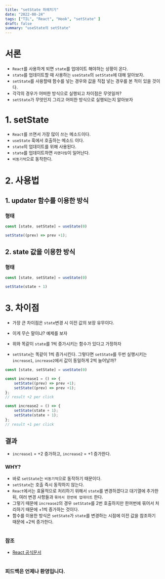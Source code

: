 ```yaml
---
title: "setState 파헤치기"
date: "2022-08-24"
tags: ["TIL", "React", "Hook", "setState" ]
draft: false
summary: "useState의 setState"
---
```

# 서론

- `React`를 사용하게 되면 `state`를 업데이트 해야하는 상황이 온다.
- `state`를 업데이트할 때 사용하는 `useState`의 `setState`에 대해 알아보자.
- `setState`를 사용할때 함수를 넣는 경우와 값을 직접 넣는 경우를 본 적이 있을 것이다.
- 각각의 경우가 어떠한 방식으로 실행되고 차이점은 무엇일까?
- `setState`가 무엇인지 그리고 어떠한 방식으로 실행되는지 알아보자

# 1. setState

- `React`를 쓰면서 가장 많이 쓰는 메소드이다.
- `useState` 훅에서 호출하는 메소드 이다.
- `state`의 업데이트를 위해 사용된다.
- `state`를 업데이트하면 `리랜더링`이 일어난다.
- `비동기적`으로 동작한다.

# 2. 사용법

## 1.  updater 함수를 이용한 방식

### 형태

```jsx
const [state, setState] = useState(0)

setState((prev) => prev +1);
```

## 2. state 값을 이용한 방식

### 형태

```jsx
const [state, setState] = useState(0)

setState(state + 1)
```

# 3. 차이점

- 가장 큰 차이점은 `state`변경 시 이전 값의 보장 유무이다.
- 이게 무슨 말이냐? 예제를 보자

- 위와 똑같이 `state`를 1씩 증가시키는 함수가 있다고 가정하자
- `setState`는 똑같이 1씩 증가시킨다. 그렇다면 `setState`를 두번 실행시키는 `increase1`, `increase2`에서 값이 동일하게 2씩 늘어날까?

```jsx
const [state, setState] = useState(0)

const increase1 = () => {
    setState((prev) => prev +1);
    setState((prev) => prev +1);
};
// result +2 per click

const increase2 = () => {
    setState(state + 1);
    setState(state + 1);
};
// result +1 per click
```

## 결과

- `increase1` = +2 증가하고, `increase2` = +1 증가한다.

### WHY?

- 바로 `setState`는 `비동기적`으로 동작하기 때문이다.
- `setState`는 호출 즉시 동작하지 않는다.
- `React`에서는 효율적으로 처리하기 위해서 `state`를 변경하겠다고 대기열에 추가한 뒤, 여러 변경 사항들과 `묶어서 한번에 업데이트` 한다.
- 그렇기 때문에 `increase2`의 경우 `setState`를 2번 호출하지만 한꺼번에 묶어서 처리하기 때문에 +1씩 증가하는 것이다.
- 함수를 이용한 방식은 `setState`가 `state`를 변경하는 시점에 이전 값을 참조하기 때문에 +2씩 증가한다.

#

### 참조
- [React 공식문서](https://ko.reactjs.org/docs/react-component.html#setstate)

#

### 피드백은 언제나 환영입니다.